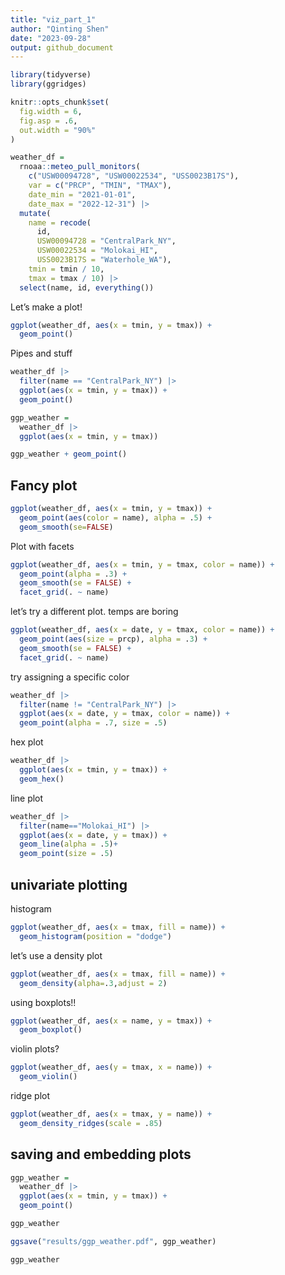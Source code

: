 ```yaml
---
title: "viz_part_1"
author: "Qinting Shen"
date: "2023-09-28"
output: github_document
---
```


```r
library(tidyverse)
library(ggridges)

knitr::opts_chunk$set(
  fig.width = 6,
  fig.asp = .6,
  out.width = "90%"
)
```

```r
weather_df = 
  rnoaa::meteo_pull_monitors(
    c("USW00094728", "USW00022534", "USS0023B17S"),
    var = c("PRCP", "TMIN", "TMAX"), 
    date_min = "2021-01-01",
    date_max = "2022-12-31") |>
  mutate(
    name = recode(
      id, 
      USW00094728 = "CentralPark_NY", 
      USW00022534 = "Molokai_HI",
      USS0023B17S = "Waterhole_WA"),
    tmin = tmin / 10,
    tmax = tmax / 10) |>
  select(name, id, everything())
```

Let's make a plot!

```r
ggplot(weather_df, aes(x = tmin, y = tmax)) +
  geom_point()
```

Pipes and stuff

```r
weather_df |>
  filter(name == "CentralPark_NY") |> 
  ggplot(aes(x = tmin, y = tmax)) + 
  geom_point()
```

```r
ggp_weather = 
  weather_df |>
  ggplot(aes(x = tmin, y = tmax)) 

ggp_weather + geom_point()

```


## Fancy plot

```r
ggplot(weather_df, aes(x = tmin, y = tmax)) +
  geom_point(aes(color = name), alpha = .5) +
  geom_smooth(se=FALSE)
```

Plot with facets

```r
ggplot(weather_df, aes(x = tmin, y = tmax, color = name)) + 
  geom_point(alpha = .3) +
  geom_smooth(se = FALSE) +
  facet_grid(. ~ name)
```

let's try a different plot. temps are boring

```r
ggplot(weather_df, aes(x = date, y = tmax, color = name)) + 
  geom_point(aes(size = prcp), alpha = .3) +
  geom_smooth(se = FALSE) +
  facet_grid(. ~ name)
```

try assigning a specific color
```r
weather_df |> 
  filter(name != "CentralPark_NY") |> 
  ggplot(aes(x = date, y = tmax, color = name)) +
  geom_point(alpha = .7, size = .5)
```



hex plot

```r
weather_df |>
  ggplot(aes(x = tmin, y = tmax)) + 
  geom_hex()
```

line plot

```r
weather_df |>
  filter(name=="Molokai_HI") |> 
  ggplot(aes(x = date, y = tmax)) + 
  geom_line(alpha = .5)+
  geom_point(size = .5)
```


## univariate plotting

histogram

```r
ggplot(weather_df, aes(x = tmax, fill = name)) + 
  geom_histogram(position = "dodge")
```

let's use a density plot

```r
ggplot(weather_df, aes(x = tmax, fill = name)) + 
  geom_density(alpha=.3,adjust = 2)
```


using boxplots!!

```r
ggplot(weather_df, aes(x = name, y = tmax)) + 
  geom_boxplot()
```

violin plots?

```r
ggplot(weather_df, aes(y = tmax, x = name)) + 
  geom_violin()

```

ridge plot

```r
ggplot(weather_df, aes(x = tmax, y = name)) + 
  geom_density_ridges(scale = .85)
```


## saving and embedding plots

```r
ggp_weather =
  weather_df |>
  ggplot(aes(x = tmin, y = tmax)) + 
  geom_point()

ggp_weather

ggsave("results/ggp_weather.pdf", ggp_weather)
```


```r
ggp_weather
```





